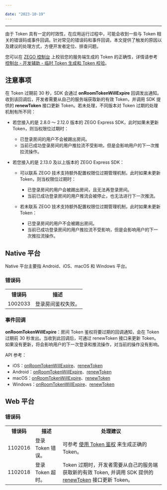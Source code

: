 ```yaml
---

date: "2023-10-19"
---
```


<Title>Express 如何处理 Token 相关错误码？</Title>



- - -

由于 Token 具有一定的时效性，在应用运行过程中，可能会收到一些与 Token 相关的错误码或事件回调。针对常见的错误码和事件回调，本文提供了触发的原因以及建议的处理方式，方便开发者定位、排查问题。

<Note title="说明">


您可以在 [ZEGO 控制台](https://console.zego.im) 上校验您的服务端生成的 Token 的正确性，详情请参考 [控制台 - 开发辅助 - 临时 Token 生成和 Token 校验](/console/development-assistance/temporary-token#2)。

</Note>



## 注意事项

在 Token 过期前 30 秒，SDK 会通过 **onRoomTokenWillExpire** 回调发出通知。收到该回调后，开发者需要从自己的服务端获取新的有效 Token，并调用 SDK 提供的 **renewToken** 接口更新 Token。若未处理，不同版本对 Token 过期的处理机制有所不同：

- 若您接入的是 2.8.0 ～ 2.12.0 版本的 ZEGO Express SDK，此时如果未更新 Token，则当权限位过期时：

    - 已登录房间的用户不会被踢出房间。
    - 当前已成功登录房间的用户推拉流不受影响，但是会影响用户的下一次推拉流操作。

- 若您接入的是 2.13.0 及以上版本的 ZEGO Express SDK：

    - 可以联系 ZEGO 技术支持额外配置权限位过期管理机制，此时如果未更新 Token，则当权限位过期时：
    
        - 已登录房间的用户会被踢出房间，且无法再登录房间。
        - 当前已成功登录房间的用户推流会被停止，也无法进行下一次推流。

    - 若未联系 ZEGO 技术支持额外配置权限位过期管理机制，此时如果未更新 Token：

        - 已登录房间的用户不会被踢出房间。
        - 当前已成功登录房间的用户推拉流不受影响，但是会影响用户的下一次推拉流操作。


## Native 平台

Native 平台主要指 Android、iOS、macOS 和 Windows 平台。


### 错误码

<table>
  
  <tbody><tr>
    <th>错误码</th>
    <th>描述</th>
  </tr>
  <tr>
    <td>1002033</td>
    <td>登录房间鉴权失败。</td>
  </tr>
</tbody></table>


### 事件回调

**onRoomTokenWillExpire**：房间 Token 鉴权将要过期的回调通知，会在 Token 过期前 30 秒发出。当收到此回调后，可通过 renewToken 接口来更新 Token。如果没有更新，将会影响用户的下一次登录和推流操作，对当前的操作没有影响。

API 参考：

- iOS：[onRoomTokenWillExpire](https://doc-zh.zego.im/article/api?doc=Express_Video_SDK_API~ObjectiveC_ios~protocol~zego-event-handler#on-room-token-will-expire-room-id)、[renewToken](https://doc-zh.zego.im/article/api?doc=Express_Video_SDK_API~ObjectiveC_ios~class~zego-express-engine#switch-room-to-room-id-config)
- Android：[onRoomTokenWillExpire](https://doc-zh.zego.im/article/api?doc=Express_Video_SDK_API~Java_android~class~im-zego-zegoexpress-callback-i-zego-event-handler#on-room-token-will-expire)、[renewToken](https://doc-zh.zego.im/article/api?doc=Express_Video_SDK_API~Java_android~class~im-zego-zegoexpress-zego-express-engine#renew-token)
- macOS：[onRoomTokenWillExpire](https://doc-zh.zego.im/article/api?doc=Express_Video_SDK_API~ObjectiveC_macos~protocol~zego-event-handler#on-room-token-will-expire-room-id)、[renewToken](https://doc-zh.zego.im/article/api?doc=Express_Video_SDK_API~ObjectiveC_macos~class~zego-express-engine#switch-room-to-room-id-config)
- Windows：[onRoomTokenWillExpire](https://doc-zh.zego.im/article/api?doc=Express_Video_SDK_API~CPP_windows~class~zego-express-i-zego-event-handler#on-room-token-will-expire)、[renewToken](https://doc-zh.zego.im/article/api?doc=Express_Video_SDK_API~CPP_windows~class~zego-express-i-zego-express-engine#renew-token)


## Web 平台

### 错误码

<table>
  
  <tbody><tr>
    <th>错误码</th>
    <th>描述</th>
    <th>处理建议</th>
  </tr>
  <tr>
    <td>1102016</td>
    <td>登录 Token 错误。</td>
    <td>可参考 <a target="_blank" href="/real-time-video-web/communication/using-token-authentication">使用 Token 鉴权</a> 来生成正确的 Token。</td>
  </tr>
  <tr>
    <td>1102018</td>
    <td>登录 Token 超时。</td>
    <td>Token 过期时，开发者需要从自己的服务端获取新的有效 Token, 并调用 SDK 提供的 <a target="_blank" href="https://doc-zh.zego.im/article/api?doc=Express_Video_SDK_API~javascript_web~class~ZegoExpressEngine&amp;jumpType=route#renew-token">renewToken</a> 接口更新 Token。</td>
  </tr>
</tbody></table>

